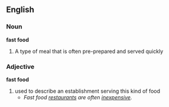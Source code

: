 ==English==
===Noun===
'''fast food'''
# A type of meal that is often pre-prepared and served quickly

===Adjective===
'''fast food'''
# used to describe an establishment serving this kind of food
#*''Fast food [[restaurants]] are often [[inexpensive]].''